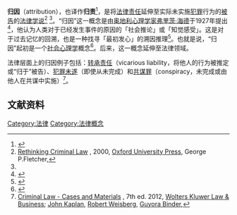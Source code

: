 '''归因'''（attribution），也译作'''归责'''<ref name="Roberts2017">{{cite book|author=Anthea Roberts|title=Is International Law International?|url=https://books.google.com/books?id=oH8yDwAAQBAJ&pg=PA382|year=2017|publisher=Oxford University Press|isbn=|pages=382–}}</ref>，是将[[法律责任|法律责任]]延伸至实际未实施[[犯罪|犯罪]]行为的[[被告|被告]]的[[法律|法律]][[学说|学说]]<ref>[https://books.google.com/books?id=jkxlNQ9uPyUC&pg=PP347 Rethinking Criminal Law] {{Wayback|url=https://books.google.com/books?id=jkxlNQ9uPyUC&pg=PP347 |date=20170216202655 }}, 2000, [[Oxford_University_Press|Oxford University Press]], George P.Fletcher,</ref>{{rp|347}} <ref name=CL/>{{rp|665}}。“归因”这一概念是由[[奥地利|奥地利]][[心理学家|心理学家]][[弗里茨·海德|弗里茨·海德]]于1927年提出<ref name="Hunt2015">{{cite book|author=Morton Hunt|title=心理学简史: 当代文丛 - PSYCHOLOGY|url=https://books.google.com/books?id=CYzoCgAAQBAJ&pg=PT364|date=2015-11-13|publisher=[[谷月社|谷月社]]|pages=364–|id=GGKEY:HLGZ20HHKUQ|access-date=2020-07-24|archive-date=2020-07-28|archive-url=https://web.archive.org/web/20200728033851/https://books.google.com/books?id=CYzoCgAAQBAJ&pg=PT364|dead-url=no}}</ref>，他认为人类对于已经发生事件的原因的「社会推论」或「知觉感受」。这是对于过去记忆的回溯，也是一种找寻「最初发心」的溯因推理<ref name="方伟达2018">{{cite book|author=方伟达|title=人文社科研究方法--艺术;人文与社会学科，研究生完全达阵祕技|url=https://books.google.com/books?id=ntGmDwAAQBAJ&pg=PT196|date=2018-07-09|publisher=五南图书出版股份有限公司|isbn=|pages=196–|access-date=2020-07-24|archive-date=2020-08-12|archive-url=https://web.archive.org/web/20200812000818/https://books.google.com/books?id=ntGmDwAAQBAJ&pg=PT196|dead-url=no}}</ref>。也就是说，“归因”起初是一个[[社会心理学|社会心理学]]概念<ref>{{cite book|title=诉讼法学・司法制度|url=https://books.google.com/books?id=LVU5AQAAIAAJ|year=2006|publisher=[[中国人民大学书报资料中心|中国人民大学书报资料中心]]|access-date=2020-07-24|archive-date=2020-08-12|archive-url=https://web.archive.org/web/20200812184326/https://books.google.com/books?id=LVU5AQAAIAAJ|dead-url=no}}</ref>。后来，这一概念延伸至法律领域。

法律层面上的归因例子包括：[[转承责任|转承责任]]（vicarious liability，将他人的行为被推定或“归于”被告）、[[犯罪未遂|犯罪未遂]]（即使从未完成）和[[共谋罪|共谋罪]]（conspiracy，未完成或由他人在共谋中实施）<ref name=CL>[https://law.stanford.edu/publications/criminal-law-cases-and-materials-7th-edition/ Criminal Law - Cases and Materials] {{Wayback|url=https://law.stanford.edu/publications/criminal-law-cases-and-materials-7th-edition/ |date=20181004142121 }}, 7th ed. 2012, [[Wolters_Kluwer_Law_&_Business|Wolters Kluwer Law & Business]]; [[John_Kaplan_(law_professor)|John Kaplan]], [[Robert_Weisberg|Robert Weisberg]], [[Guyora_Binder|Guyora Binder]],</ref>{{rp|665}}。

==文献资料==
{{reflist}}


[[Category:法律|Category:法律]]
[[Category:法律概念|Category:法律概念]]